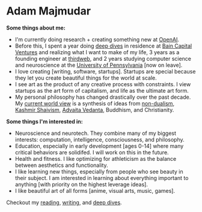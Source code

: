 
# Adam Majmudar

**Some things about me:**

- I'm currently doing research + creating something new at [OpenAI](https://x.com/OpenAI).
- Before this, I spent a year doing [deep dives](/deep-dives) in residence at [Bain Capital Ventures](https://baincapitalventures.com/) and realizing what I want to make of my life, 3 years as a founding engineer at [thirdweb](https://x.com/thirdweb), and 2 years studying computer science and neuroscience at the [University of Pennsylvania](https://www.upenn.edu/) [now on leave].
- I love creating [writing, software, startups]. Startups are special because they let you create beautiful things for the world at scale.
- I see art as the product of any creative process with constraints. I view startups as the art form of capitalism, and life as the ultimate art form.
- My personal philosophy has changed drastically over the past decade. My [current world view](/writing/who-are-you-really) is a synthesis of ideas from [non-dualism](https://en.wikipedia.org/wiki/Nondualism), [Kashmir Shaivism](/reading/tantra-illuminated), [Advaita Vedanta](https://en.wikipedia.org/wiki/Advaita_Vedanta), Buddhism, and Christianity.

**Some things I'm interested in:**

- Neuroscience and neurotech. They combine many of my biggest interests: computation, intelligence, consciousness, and philosophy.
- Education, especially in early development [ages 0-14] where many critical behaviors are solidifed. I will work on this in the future.
- Health and fitness. I like optimizing for athleticism as the balance between aesthetics and functionality.
- I like learning new things, especially from people who see beauty in their subject. I am interested in learning about everything important to anything [with priority on the highest leverage ideas].
- I like beautiful art of all forms [anime, visual arts, music, games].

Checkout my [reading](/reading), [writing](/writing), and [deep dives](/deep-dives).
